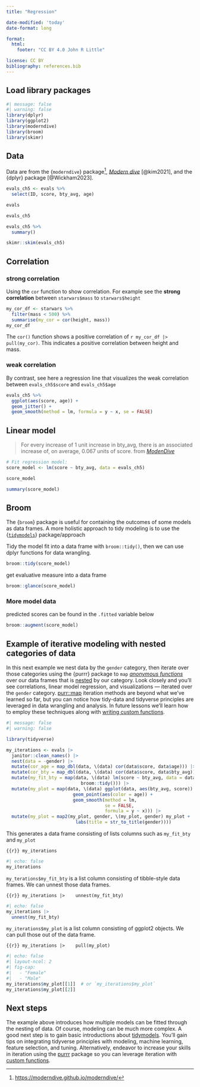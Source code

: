 ```yaml
---
title: "Regression"

date-modified: 'today'
date-format: long

format: 
  html:
    footer: "CC BY 4.0 John R Little"

license: CC BY   
bibliography: references.bib
---
```


## Load library packages

```r
#| message: false
#| warning: false
library(dplyr)
library(ggplot2)
library(moderndive)
library(broom)
library(skimr)
```

## Data

Data are from the {`moderndive`} package[^1], [*Modern dive*](https://moderndive.com/) [@kim2021], and the {dplyr} package [@Wickham2023].

[^1]: <https://moderndive.github.io/moderndive/>

```r
evals_ch5 <- evals %>% 
  select(ID, score, bty_avg, age)

evals

evals_ch5
```

```r
evals_ch5 %>% 
  summary()
```

```r
skimr::skim(evals_ch5)
```

## Correlation

### strong correlation

Using the `cor` function to show correlation. For example see the **strong correlation** between `starwars$mass` to `starwars$height`

```r

my_cor_df <- starwars %>% 
  filter(mass < 500) %>% 
  summarise(my_cor = cor(height, mass))
my_cor_df
```

The `cor()` function shows a positive correlation of `r my_cor_df |> pull(my_cor)`. This indicates a positive correlation between height and mass.

### weak correlation

By contrast, see here a regression line that visualizes the weak correlation between `evals_ch5$score` and `evals_ch5$age`

```r
evals_ch5 %>% 
  ggplot(aes(score, age)) +
  geom_jitter() +
  geom_smooth(method = lm, formula = y ~ x, se = FALSE)
```

## Linear model

> For every increase of 1 unit increase in bty_avg, there is an associated increase of, on average, 0.067 units of score. from [*ModenDive*](https://moderndive.com/5-regression.html)

```r
# Fit regression model:
score_model <- lm(score ~ bty_avg, data = evals_ch5)

score_model
```

```r
summary(score_model)
```

## Broom

The {`broom`} package is useful for containing the outcomes of some models as data frames. A more holistic approach to tidy modeling is to use the {[`tidymodels`](https://tidymodels.org)} package/approach

Tidy the model fit into a data frame with `broom::tidy()`, then we can use dplyr functions for data wrangling.

```r
broom::tidy(score_model)
```

get evaluative measure into a data frame

```r
broom::glance(score_model)
```

### More model data

predicted scores can be found in the `.fitted` variable below

```r
broom::augment(score_model)
```

## Example of iterative modeling with nested categories of data

In this next example we nest data by the `gender` category, then iterate over those categories using the {purrr} package to `map` [*anonymous functions*](purrr.html#anonymous-functions-1) over our data frames that is [nested](purrr.html#nest) by our category. Look closely and you'll see correlations, linear model regression, and visualizations --- iterated over the `gender` category. [purr::map](purrr.html#map) iteration methods are beyond what we've learned so far, but you can notice how tidy-data and tidyverse principles are leveraged in data wrangling and analysis. In future lessons we'll learn how to employ these techniques along with [writing custom functions](functions.html).

```r
#| message: false
#| warning: false

library(tidyverse)

my_iterations <- evals |> 
  janitor::clean_names() |> 
  nest(data = -gender) |> 
  mutate(cor_age = map_dbl(data, \(data) cor(data$score, data$age))) |> 
  mutate(cor_bty = map_dbl(data, \(data) cor(data$score, data$bty_avg)))  |> 
  mutate(my_fit_bty = map(data, \(data) lm(score ~ bty_avg, data = data) |> 
                            broom::tidy())) |> 
  mutate(my_plot = map(data, \(data) ggplot(data, aes(bty_avg, score)) + 
                         geom_point(aes(color = age)) +
                         geom_smooth(method = lm, 
                                     se = FALSE,
                                     formula = y ~ x))) |> 
  mutate(my_plot = map2(my_plot, gender, \(my_plot, gender) my_plot +
                          labs(title = str_to_title(gender))))
```

This generates a data frame consisting of lists columns such as `my_fit_bty` and `my_plot`

```{{r}}
my_iterations
```

```r
#| echo: false
my_iterations
```

`my_terations$my_fit_bty` is a list column consisting of tibble-style data frames. We can unnest those data frames.

```{{r}}
my_iterations |> 
  unnest(my_fit_bty)
```

```r
#| echo: false
my_iterations |> 
  unnest(my_fit_bty)
```

`my_iterations$my_plot` is a list column consisting of ggplot2 objects. We can pull those out of the data frame.

```{{r}}
my_iterations |> 
  pull(my_plot)
```

```r
#| echo: false
#| layout-ncol: 2
#| fig-cap: 
#|   - "Female"
#|   - "Male"
my_iterations$my_plot[[1]]  # or `my_iterations$my_plot`
my_iterations$my_plot[[2]]
```

## Next steps

The example above introduces how multiple models can be fitted through the nesting of data. Of course, modeling can be much more complex. A good next step is to gain basic introductions about [tidymodels](tidymodels.html). You'll gain tips on integrating tidyverse principles with modeling, machine learning, feature selection, and tuning. Alternatively, endeavor to increase your skills in iteration using the [purrr](purrr.html) package so you can leverage iteration with [custom functions](functions.html).
